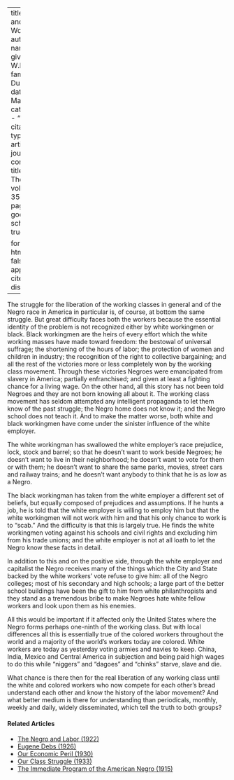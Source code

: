
---
title: 'Black and White Workers'
author:
  - name:
      given: W.E.B.
      family: Du Bois
date: Mar. 1928
categories: 
  - ""
citation: 
  type: article-journal
  container-title: The Crisis
  volume: 35
  issue: 3
  page: 98
google-scholar: true

format:
  html:
    toc: false
    appendix-cite-as: display
---


The struggle for the liberation of the working classes in general and of the Negro race in America in particular is, of course, at bottom the same struggle. But great difficulty faces both the workers because the essential identity of the problem is not recognized either by white workingmen or black. Black workingmen are the heirs of every effort which the white working masses have made toward freedom: the bestowal of universal suffrage; the shortening of the hours of labor; the protection of women and children in industry; the recognition of the right to collective bargaining; and all the rest of the victories more or less completely won by the working class movement. Through these victories Negroes were emancipated from slavery in America; partially enfranchised; and given at least a fighting chance for a living wage. On the other hand, all this story has not been told Negroes and they are not born knowing all about it. The working class movement has seldom attempted any intelligent propaganda to let them know of the past struggle; the Negro home does not know it; and the Negro school does not teach it. And to make the matter worse, both white and black workingmen have come under the sinister influence of the white employer.

The white workingman has swallowed the white employer's race prejudice, lock, stock and barrel; so that he doesn't want to work beside Negroes; he doesn't want to live in their neighborhood; he doesn't want to vote for them or with them; he doesn't want to share the same parks, movies, street cars and railway trains; and he doesn't want anybody to think that he is as low as a Negro.

The black workingman has taken from the white employer a different set of beliefs, but equally composed of prejudices and assumptions. If he hunts a job, he is told that the white employer is willing to employ him but that the white workingmen will not work with him and that his only chance to work is to "scab." And the difficulty is that this is largely true. He finds the white workingmen voting against his schools and civil rights and excluding him from his trade unions; and the white employer is not at all loath to let the Negro know these facts in detail.

In addition to this and on the positive side, through the white employer and capitalist the Negro receives many of the things which the City and State backed by the white workers' vote refuse to give him: all of the Negro colleges; most of his secondary and high schools; a large part of the better school buildings have been the gift to him from white philanthropists and they stand as a tremendous bribe to make Negroes hate white fellow workers and look upon them as his enemies.

All this would be important if it affected only the United States where the Negro forms perhaps one-ninth of the working class. But with local differences all this is essentially true of the colored workers throughout the world and a majority of the world's workers today are colored. White workers are today as yesterday voting armies and navies to keep. China, India, Mexico and Central America in subjection and being paid high wages to do this while "niggers" and "dagoes" and "chinks" starve, slave and die.

What chance is there then for the real liberation of any working class until the white and colored workers who now compete for each other's bread understand each other and know the history of the labor movement? And what better medium is there for understanding than periodicals, monthly, weekly and daily, widely disseminated, which tell the truth to both groups?

<!-- Similar articles start here -->
<div  class="clear-wrap"></div>

#### Related Articles

* [The Negro and Labor (1922)](/Volumes/25/06/negro_and_labor.html)
* [Eugene Debs (1926)](/Volumes/33/02/debs.html)
* [Our Economic Peril (1930)](/Volumes/37/03/our_economic_peril.html)
* [Our Class Struggle (1933)](/Volumes/40/07/our_class_struggle.html)
* [The Immediate Program of the  American Negro (1915)](/Volumes/09/06/immediate_program.html)

<!-- Similar articles end here -->